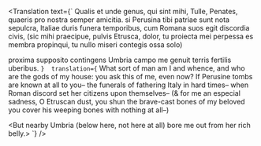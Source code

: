 
<Translation
text={`
Qualis et unde genus, qui sint mihi, Tulle, Penates,
quaeris pro nostra semper amicitia.
si Perusina tibi patriae sunt nota sepulcra,
Italiae duris funera temporibus,
cum Romana suos egit discordia civis,
(sic mihi praecipue, pulvis Etrusca, dolor,
tu proiecta mei perpessa es membra propinqui,
tu nullo miseri contegis ossa solo)

proxima supposito contingens Umbria campo
me genuit terris fertilis uberibus.
`} 
translation={`
What sort of man am I and whence, and who
are the gods of my house: you ask this of me, even now?
If Perusine tombs are known at all to you–
the funerals of fathering Italy in hard times–
when Roman discord set her citizens upon themselves–
(& for me an especial sadness, O Etruscan dust,
you shun the brave-cast bones of my beloved
you cover his weeping bones with nothing at all–)

<But nearby Umbria (below here, not here at all)
bore me out from her rich belly.>
`} 
/>